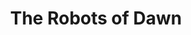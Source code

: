---
title: "The Robots of Dawn"
bookCover: "/assets/book-covers/the-robots-of-dawn.jpg"
slug: "the-robots-of-dawn"
bookAuthor: "Isaac Asimov"
rating: 9
done: false
tags: []
summary: false
detailedNotes: false
amazonLink: ""
amazonAffiliateLink: ""
---